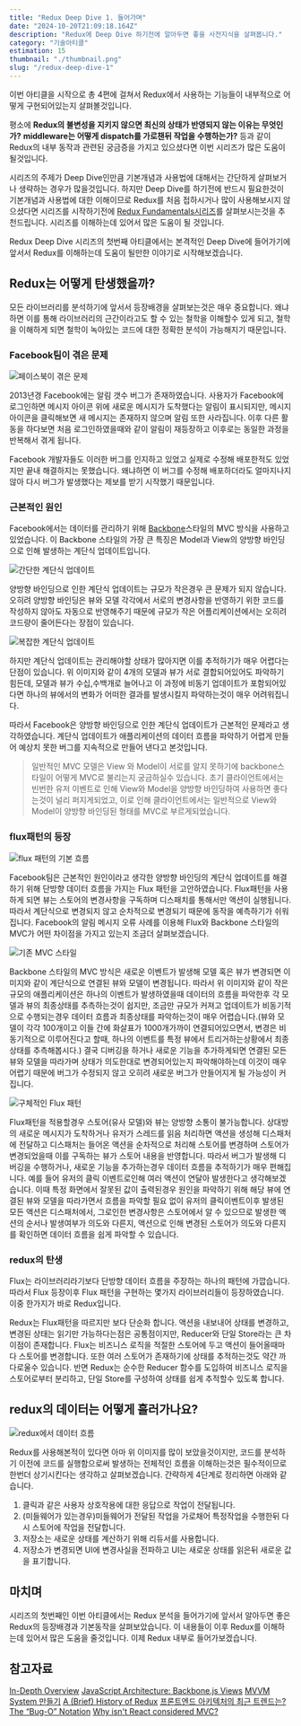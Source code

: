 ```yaml
---
title: "Redux Deep Dive 1. 들어가며"
date: "2024-10-20T21:09:18.164Z"
description: "Redux에 Deep Dive 하기전에 알아두면 좋을 사전지식을 살펴봅니다."
category: "기술아티클"
estimation: 15
thumbnail: "./thumbnail.png"
slug: "/redux-deep-dive-1"
---
```


이번 아티클을 시작으로 총 4편에 걸쳐서 Redux에서 사용하는 기능들이 내부적으로 어떻게 구현되어있는지 살펴볼것입니다.

평소에 **Redux의 불변성을 지키지 않으면 최신의 상태가 반영되지 않는 이유는 무엇인가?** **middleware는 어떻게 dispatch를 가로챈뒤 작업을 수행하는가?** 등과 같이 Redux의 내부 동작과 관련된 궁금증을 가지고 있으셨다면 이번 시리즈가 많은 도움이 될것입니다.

시리즈의 주제가 Deep Dive인만큼 기본개념과 사용법에 대해서는 간단하게 살펴보거나 생략하는 경우가 많을것입니다. 하지만 Deep Dive를 하기전에 반드시 필요한것이 기본개념과 사용법에 대한 이해이므로 Redux를 처음 접하시거나 많이 사용해보시지 않으셨다면 시리즈를 시작하기전에 [Redux Fundamentals시리즈](https://redux.js.org/tutorials/fundamentals/part-1-overview)를 살펴보시는것을 추천드립니다. 시리즈를 이해하는데 있어서 많은 도움이 될 것입니다.

Redux Deep Dive 시리즈의 첫번째 아티클에서는 본격적인 Deep Dive에 들어가기에 앞서서 Redux를 이해하는데 도움이 될만한 이야기로 시작해보겠습니다.

## Redux는 어떻게 탄생했을까?

모든 라이브러리를 분석하기에 앞서서 등장배경을 살펴보는것은 매우 중요합니다. 왜냐하면 이를 통해 라이브러리의 근간이라고도 할 수 있는 철학을 이해할수 있게 되고, 철학을 이해하게 되면 철학이 녹아있는 코드에 대한 정확한 분석이 가능해지기 때문입니다.

### Facebook팀이 겪은 문제

![페이스북이 겪은 문제](./facebook_problem.png)

2013년경 Facebook에는 알림 갯수 버그가 존재하였습니다. 사용자가 Facebook에 로그인하면 메시지 아이콘 위에 새로운 메시지가 도착했다는 알림이 표시되지만, 메시지 아이콘을 클릭해보면 새 메시지는 존재하지 않으며 알림 또한 사라집니다. 이후 다른 활동을 하다보면 처음 로그인하였을때와 같이 알림이 재등장하고 이후로는 동일한 과정을 반복해서 겪게 됩니다.

Facebook 개발자들도 이러한 버그를 인지하고 있었고 실제로 수정해 배포한적도 있었지만 끝내 해결하지는 못했습니다. 왜냐하면 이 버그를 수정해 배포하더라도 얼마지나지 않아 다시 버그가 발생했다는 제보를 받기 시작했기 때문입니다.

### 근본적인 원인

Facebook에서는 데이터를 관리하기 위해 [Backbone](https://backbonejs.org/#)스타일의 MVC 방식을 사용하고 있었습니다. 이 Backbone 스타일의 가장 큰 특징은 Model과 View의 양방향 바인딩으로 인해 발생하는 계단식 업데이트입니다.

![간단한 계단식 업데이트](./simple_cascade.png)

양방향 바인딩으로 인한 계단식 업데이트는 규모가 작은경우 큰 문제가 되지 않습니다. 오히려 양방향 바인딩은 뷰와 모델 각각에서 서로의 변경사항을 반영하기 위한 코드를 작성하지 않아도 자동으로 반영해주기 때문에 규모가 작은 어플리케이션에서는 오히려 코드량이 줄어든다는 장점이 있습니다.

![복잡한 계단식 업데이트](./heavy_cascade.png)

하지만 계단식 업데이트는 관리해야할 상태가 많아지면 이를 추적하기가 매우 어렵다는 단점이 있습니다. 위 이미지와 같이 4개의 모델과 뷰가 서로 결합되어있어도 파악하기 힘든데, 모델과 뷰가 수십,수백개로 늘어나고 이 과정에 비동기 업데이트가 포함되어있다면 하나의 뷰에서의 변화가 어떠한 결과를 발생시킬지 파악하는것이 매우 어려워집니다.

따라서 Facebook은 양방향 바인딩으로 인한 계단식 업데이트가 근본적인 문제라고 생각하였습니다. 계단식 업데이트가 애플리케이션의 데이터 흐름을 파악하기 어렵게 만들어 예상치 못한 버그를 지속적으로 만들어 낸다고 본것입니다.

> 일반적인 MVC 모델은 View 와 Model이 서로를 알지 못하기에 backbone스타일이 어떻게 MVC로 불리는지 궁금하실수 있습니다. 초기 클라이언트에서는 빈번한 유저 이벤트로 인해 View와 Model을 양방향 바인딩하여 사용하면 좋다는것이 널리 퍼지게되었고, 이로 인해 클라이언트에서는 일반적으로 View와 Model이 양방향 바인딩된 형태를 MVC로 부르게되었습니다.

### flux패턴의 등장

![flux 패턴의 기본 흐름](./flux.png)

Facebook팀은 근본적인 원인이라고 생각한 양방향 바인딩의 계단식 업데이트를 해결하기 위해 단방향 데이터 흐름을 가지는 Flux 패턴을 고안하였습니다. Flux패턴을 사용하게 되면 뷰는 스토어의 변경사항을 구독하며 디스패치를 통해서만 액션이 실행됩니다. 따라서 계단식으로 변경되지 않고 순차적으로 변경되기 때문에 동작을 예측하기가 쉬워집니다. Facebook의 알림 메시지 오류 사례를 이용해 Flux와 Backbone 스타일의 MVC가 어떤 차이점을 가지고 있는지 조금더 살펴보겠습니다.

![기존 MVC 스타일](./flux_mvc.png)

Backbone 스타일의 MVC 방식은 새로운 이벤트가 발생해 모델 혹은 뷰가 변경되면 이미지와 같이 계단식으로 연결된 뷰와 모델이 변경됩니다. 따라서 위 이미지와 같이 작은 규모의 애플리케이션은 하나의 이벤트가 발생하였을때 데이터의 흐름을 파악한후 각 모델과 뷰의 최종상태를 추측하는것이 쉽지만, 조금만 규모가 커져고 업데이트가 비동기적으로 수행되는경우 데이터 흐름과 최종상태를 파악하는것이 매우 어렵습니다.(뷰와 모델이 각각 100개이고 이들 간에 화살표가 1000개가까이 연결되어있으면서, 변경은 비동기적으로 이루어진다고 할때, 하나의 이벤트를 특정 뷰에서 트리거하는상황에서 최종상태를 추측해봅시다.) 결국 디버깅을 하거나 새로운 기능을 추가하게되면 연결된 모든 뷰와 모델을 따라가며 상태가 의도한대로 변경되어있는지 파악해야하는데 이것이 매우 어렵기 때문에 버그가 수정되지 않고 오히려 새로운 버그가 만들어지게 될 가능성이 커집니다.

![구체적인 Flux 패턴](./flux_detail.png)

Flux패턴을 적용할경우 스토어(유사 모델)와 뷰는 양방향 소통이 불가능합니다. 상대방의 새로운 메시지가 도착하거나 유저가 스레드를 읽음 처리하면 액션을 생성해 디스패처에 전달하고 디스패처는 들어온 액션을 순차적으로 처리해 스토어를 변경하며 스토어가 변경되었을때 이를 구독하는 뷰가 스토어 내용을 반영합니다. 따라서 버그가 발생해 디버깅을 수행하거나, 새로운 기능을 추가하는경우 데이터 흐름을 추적하기가 매우 편해집니다. 예를 들어 유저의 클릭 이벤트로인해 여러 액션이 연달아 발생한다고 생각해보겠습니다. 이때 특정 화면에서 잘못된 값이 출력된경우 원인을 파악하기 위해 해당 뷰에 연결된 뷰와 모델을 따라가면서 흐름을 파악할 필요 없이 유저의 클릭이벤트이후 발생된 모든 액션은 디스패처에서, 그로인한 변경사항은 스토어에서 알 수 있으므로 발생한 액션의 순서나 발생여부가 의도와 다른지, 액션으로 인해 변경된 스토어가 의도와 다른지를 확인하면 데이터 흐름을 쉽게 파악할 수 있습니다.

### redux의 탄생

Flux는 라이브러리라기보다 단방향 데이터 흐름을 주장하는 하나의 패턴에 가깝습니다. 따라서 Flux 등장이후 Flux 패턴을 구현하는 몇가지 라이브러리들이 등장하였습니다. 이중 한가지가 바로 Redux입니다.

Redux는 Flux패턴을 따르지만 보다 단순화 합니다. 액션을 내보내어 상태를 변경하고, 변경된 상태는 읽기만 가능하다는점은 공통점이지만, Reducer와 단일 Store라는 큰 차이점이 존재합니다. Flux는 비즈니스 로직을 적절한 스토어에 두고 액션이 들어올때마다 스토어를 변경합니다. 또한 여러 스토어가 존재하기에 상태를 추적하는것도 약간 까다로울수 있습니다. 반면 Redux는 순수한 Reducer 함수를 도입하여 비즈니스 로직을 스토어로부터 분리하고, 단일 Store를 구성하여 상태를 쉽게 추적할수 있도록 합니다.

## redux의 데이터는 어떻게 흘러가나요?

![redux에서 데이터 흐름](./redux_data_flow.png)

Redux를 사용해본적이 있다면 아마 위 이미지를 많이 보았을것이지만, 코드를 분석하기 이전에 코드를 실행함으로써 발생하는 전체적인 흐름을 이해하는것은 필수적이므로 한번더 상기시킨다는 생각하고 살펴보겠습니다. 간략하게 4단계로 정리하면 아래와 같습니다.

1. 클릭과 같은 사용자 상호작용에 대한 응답으로 작업이 전달됩니다.
2. (미들웨어가 있는경우)미들웨어가 전달된 작업을 가로채어 특정작업을 수행한뒤 다시 스토어에 작업을 전달합니다.
3. 저장소는 새로운 상태를 계산하기 위해 리듀서를 사용합니다.
4. 저장소가 변경되면 UI에 변경사실을 전파하고 UI는 새로운 상태를 읽은뒤 새로운 값을 표기합니다.

## 마치며

시리즈의 첫번째인 이번 아티클에서는 Redux 분석을 들어가기에 앞서서 알아두면 좋은 Redux의 등장배경과 기본동작을 살펴보았습니다. 이 내용들이 이후 Redux를 이해하는데 있어서 많은 도움을 줄것입니다. 이제 Redux 내부로 들어가보겠습니다.

## 참고자료

[In-Depth Overview](https://facebookarchive.github.io/flux/docs/in-depth-overview/)
[JavaScript Architecture: Backbone.js Views](https://medium.com/aaronhardy/javascript-architecture-backbone-js-views-ecc295d80080)
[MVVM System 만들기](https://junilhwang.github.io/TIL/CodeSpitz/Object-Oriented-Javascript/02-MVVM/#mvc-pattern)
[A (Brief) History of Redux](https://redux.js.org/understanding/history-and-design/history-of-redux)
[프론트엔드 아키텍처의 최근 트렌드는?](https://yozm.wishket.com/magazine/detail/1663/)
[The “Bug-O” Notation](https://overreacted.io/the-bug-o-notation/)
[Why isn't React considered MVC?](https://stackoverflow.com/questions/53729411/why-isnt-react-considered-mvc/65969849#65969849)
